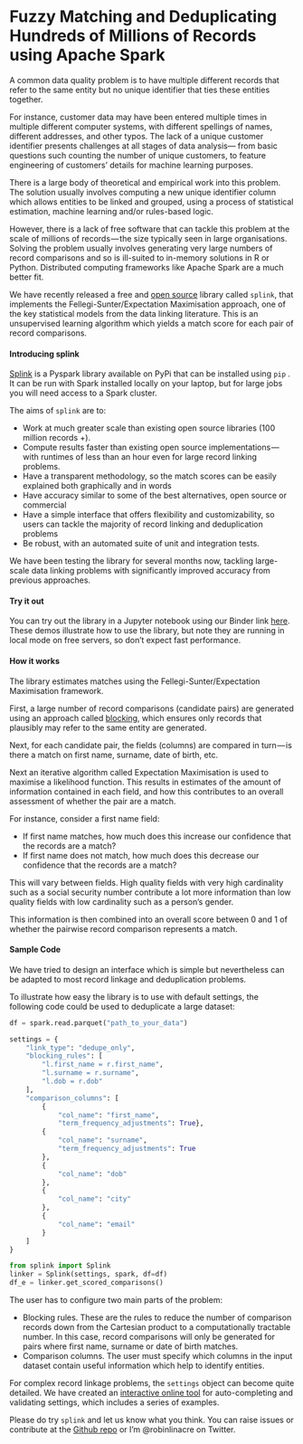 # Fuzzy Matching and Deduplicating Hundreds of Millions of Records using Apache Spark

A common data quality problem is to have multiple different records that refer to the same entity but no unique identifier that ties these entities together.

For instance, customer data may have been entered multiple times in multiple different computer systems, with different spellings of names, different addresses, and other typos. The lack of a unique customer identifier presents challenges at all stages of data analysis— from basic questions such counting the number of unique customers, to feature engineering of customers’ details for machine learning purposes.

There is a large body of theoretical and empirical work into this problem. The solution usually involves computing a new unique identifier column which allows entities to be linked and grouped, using a process of statistical estimation, machine learning and/or rules-based logic.

However, there is a lack of free software that can tackle this problem at the scale of millions of records — the size typically seen in large organisations. Solving the problem usually involves generating very large numbers of record comparisons and so is ill-suited to in-memory solutions in R or Python. Distributed computing frameworks like Apache Spark are a much better fit.

We have recently released a free and [open source](https://github.com/moj-analytical-services/splink) library called `splink`, that implements the Fellegi-Sunter/Expectation Maximisation approach, one of the key statistical models from the data linking literature. This is an unsupervised learning algorithm which yields a match score for each pair of record comparisons.

#### Introducing splink

[Splink](https://github.com/moj-analytical-services/splink) is a Pyspark library available on PyPi that can be installed using `pip` . It can be run with Spark installed locally on your laptop, but for large jobs you will need access to a Spark cluster.

The aims of `splink` are to:

*   Work at much greater scale than existing open source libraries (100 million records +).
*   Compute results faster than existing open source implementations — with runtimes of less than an hour even for large record linking problems.
*   Have a transparent methodology, so the match scores can be easily explained both graphically and in words
*   Have accuracy similar to some of the best alternatives, open source or commercial
*   Have a simple interface that offers flexibility and customizability, so users can tackle the majority of record linking and deduplication problems
*   Be robust, with an automated suite of unit and integration tests.

We have been testing the library for several months now, tackling large-scale data linking problems with significantly improved accuracy from previous approaches.

#### Try it out

You can try out the library in a Jupyter notebook using our Binder link [here](https://mybinder.org/v2/gh/moj-analytical-services/splink_demos/master?urlpath=lab/tree/index.ipynb). These demos illustrate how to use the library, but note they are running in local mode on free servers, so don’t expect fast performance.

#### How it works

The library estimates matches using the Fellegi-Sunter/Expectation Maximisation framework.

First, a large number of record comparisons (candidate pairs) are generated using an approach called [blocking](https://en.wikipedia.org/wiki/Record_linkage#Probabilistic_record_linkage), which ensures only records that plausibly may refer to the same entity are generated.

Next, for each candidate pair, the fields (columns) are compared in turn — is there a match on first name, surname, date of birth, etc.

Next an iterative algorithm called Expectation Maximisation is used to maximise a likelihood function. This results in estimates of the amount of information contained in each field, and how this contributes to an overall assessment of whether the pair are a match.

For instance, consider a first name field:

*   If first name matches, how much does this increase our confidence that the records are a match?
*   If first name does not match, how much does this decrease our confidence that the records are a match?

This will vary between fields. High quality fields with very high cardinality such as a social security number contribute a lot more information than low quality fields with low cardinality such as a person’s gender.

This information is then combined into an overall score between 0 and 1 of whether the pairwise record comparison represents a match.

#### Sample Code

We have tried to design an interface which is simple but nevertheless can be adapted to most record linkage and deduplication problems.

To illustrate how easy the library is to use with default settings, the following code could be used to deduplicate a large dataset:

```python
df = spark.read.parquet("path_to_your_data")

settings = {  
    "link_type": "dedupe_only",  
    "blocking_rules": [  
        "l.first_name = r.first_name",  
        "l.surname = r.surname",  
        "l.dob = r.dob"  
    ],  
    "comparison_columns": [  
        {   
            "col_name": "first_name",  
            "term_frequency_adjustments": True},  
        {  
            "col_name": "surname",  
            "term_frequency_adjustments": True  
        },  
        {  
            "col_name": "dob"  
        },  
        {  
            "col_name": "city"  
        },  
        {  
            "col_name": "email"  
        }  
    ]  
}

from splink import Splink    
linker = Splink(settings, spark, df=df)   
df_e = linker.get_scored_comparisons()

```

The user has to configure two main parts of the problem:

*   Blocking rules. These are the rules to reduce the number of comparison records down from the Cartesian product to a computationally tractable number. In this case, record comparisons will only be generated for pairs where first name, surname or date of birth matches.
*   Comparison columns. The user must specify which columns in the input dataset contain useful information which help to identify entities.

For complex record linkage problems, the `settings` object can become quite detailed. We have created an [interactive online tool](https://moj-analytical-services.github.io/splink_settings_editor/) for auto-completing and validating settings, which includes a series of examples.

Please do try `splink` and let us know what you think. You can raise issues or contribute at the [Github repo](https://github.com/moj-analytical-services/splink) or I’m @robinlinacre on Twitter.
